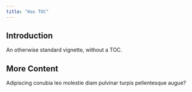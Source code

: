 ```yaml
---
title: "Has TOC"
---
```


## Introduction

An otherwise standard vignette, without a TOC.

## More Content

Adipiscing conubia leo molestie diam pulvinar turpis pellentesque augue?
